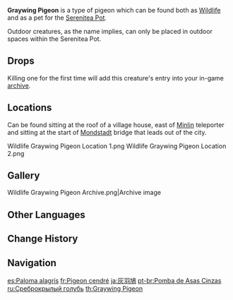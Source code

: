 {{Furnishing Infobox
|id             = 369146
|image          = Wildlife Graywing Pigeon Icon.png
|category       = Animal
|subcategory    = Outdoor Creature
|quality        = 3
|adeptal_energy = 100
|load           = 350
|reduced_load   = 350
|description    = A common avian species in [[Teyvat]]. Plump and meaty, but can also be trained to deliver messages.<br />An ordinary pigeon that takes its name from its gray feathers. This pigeon's feathers become gradually greener along the neck, which unfortunately led the normally not-so-observant [[Paimon]] into believing that they're the exact same color as [[Chubby]]'s. In truth, the greater similarity between the two lies in them both serving as punctual messengers.
|mention        = Chubby;Paimon
|lbType         = Wildlife
|lbFamily       = Birds
|lbGroup        = Pigeons
|source1        = Omni-Ubiquity Net
}}
{{Description|A common avian species in Teyvat. Plump and meaty, but can also be trained to deliver messages.<br />An ordinary pigeon that takes its name from its gray feathers. This pigeon's feathers become gradually greener along the neck, but unfortunately it is such a common sight that its gorgeous plumage is now taken entirely for granted by most people.|[[Archive]] Description}}
'''Graywing Pigeon''' is a type of pigeon which can be found both as [[Wildlife]] and as a pet for the [[Serenitea Pot]].

Outdoor creatures, as the name implies, can only be placed in outdoor spaces within the Serenitea Pot.

==Drops==
{{Card|Fowl|1}}

Killing one for the first time will add this creature's entry into your in-game [[archive]].

==Locations==
Can be found sitting at the roof of a village house, east of [[Minlin]] teleporter and sitting at the start of [[Mondstadt]] bridge that leads out of the city.
<gallery>
Wildlife Graywing Pigeon Location 1.png
Wildlife Graywing Pigeon Location 2.png
</gallery>

==Gallery==
<gallery>
Wildlife Graywing Pigeon Archive.png|Archive image
</gallery>

==Other Languages==
{{Other Languages
|en      = Graywing Pigeon
|zhs     = 灰羽鸽
|zhs_rm  = Huīyǔ Gé
|zht     = 灰羽鴿
|zht_rm  = Huīyǔ Gé
|zh_tl   = Gray-Feathered Pigeon
|ja      = 灰羽鳩
|ja_rm   = Haiwa Hato{{Assumed}}
|ja_tl   = Graywing Pigeon
|ko      = 회색깃 비둘기
|ko_rm   = Hoesaekgit Bidulgi
|ko_tl   = Gray-Feathered Pigeon
|es      = Paloma alagrís
|es_tl   = Gray-Winged Pigeon
|fr      = Pigeon cendré
|fr_tl   = Ashen Pigeon
|ru      = Среброкрылый голубь
|ru_tl   = Silver-Winged Pigeon
|th      = Graywing Pigeon
|vi      = Bồ Câu Xám
|vi_tl   = Gray Pigeon
|de      = Graue Taube
|de_tl   = Gray Pigeon
|id      = Graywing Pigeon
|pt      = Pomba de Asas Cinzas
|pt_tl   = 
|tr      = Boz Kanatlı Güvercin
|tr_tl   = 
|it      = Piccione alagrigia
|it_tl   = 
}}

==Change History==
{{Change History|1.0}}

==Navigation==
{{Wildlife Navbox|state=collapsed}}
{{Furnishing Navbox/Living|Animal}}

[[es:Paloma alagrís]]
[[fr:Pigeon cendré]]
[[ja:灰羽鳩]]
[[pt-br:Pomba de Asas Cinzas]]
[[ru:Среброкрылый голубь]]
[[th:Graywing Pigeon]]